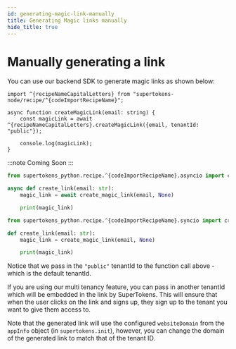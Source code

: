 ```yaml
---
id: generating-magic-link-manually
title: Generating Magic links manually
hide_title: true
---
```


<!-- COPY DOCS -->
<!-- ./thirdpartypasswordless/common-customizations/generating-magic-link-manually.mdx -->


# Manually generating a link

You can use our backend SDK to generate magic links as shown below:

<BackendSDKTabs>
<TabItem value="nodejs">

```tsx
import ^{recipeNameCapitalLetters} from "supertokens-node/recipe/^{codeImportRecipeName}";

async function createMagicLink(email: string) {
    const magicLink = await ^{recipeNameCapitalLetters}.createMagicLink({email, tenantId: "public"});

    console.log(magicLink);
}
```

</TabItem>
<TabItem value="go">

:::note
Coming Soon
:::

</TabItem>
<TabItem value="python">

<PythonSyncAsyncSubTabs>
<TabItem value="asyncio">

```python
from supertokens_python.recipe.^{codeImportRecipeName}.asyncio import create_magic_link

async def create_link(email: str):
    magic_link = await create_magic_link(email, None)

    print(magic_link)
```
</TabItem>
<TabItem value="syncio">

```python
from supertokens_python.recipe.^{codeImportRecipeName}.syncio import create_magic_link

def create_link(email: str):
    magic_link = create_magic_link(email, None)

    print(magic_link)
```


</TabItem>
</PythonSyncAsyncSubTabs>

</TabItem>
</BackendSDKTabs>

<CustomAdmonition type="multi-tenancy">

Notice that we pass in the `"public"` tenantId to the function call above - which is the default tenantId.

If you are using our multi tenancy feature, you can pass in another tenantId which will be embedded in the link by SuperTokens. This will ensure that when the user clicks on the link and signs up, they sign up to the tenant you want to give them access to.

Note that the generated link will use the configured `websiteDomain` from the `appInfo` object (in `supertokens.init`), however, you can change the domain of the generated link to match that of the tenant ID.

</CustomAdmonition>
